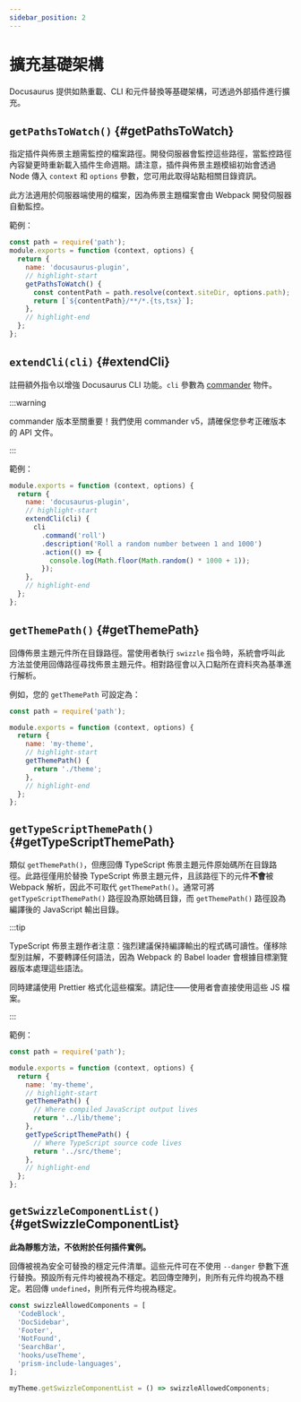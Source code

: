 ```yaml
---
sidebar_position: 2
---
```


# 擴充基礎架構

Docusaurus 提供如熱重載、CLI 和元件替換等基礎架構，可透過外部插件進行擴充。

## `getPathsToWatch()` {#getPathsToWatch}

指定插件與佈景主題需監控的檔案路徑。開發伺服器會監控這些路徑，當監控路徑內容變更時重新載入插件生命週期。請注意，插件與佈景主題模組初始會透過 Node 傳入 `context` 和 `options` 參數，您可用此取得站點相關目錄資訊。

此方法適用於伺服器端使用的檔案，因為佈景主題檔案會由 Webpack 開發伺服器自動監控。

範例：

```js title="docusaurus-plugin/src/index.js"
const path = require('path');
module.exports = function (context, options) {
  return {
    name: 'docusaurus-plugin',
    // highlight-start
    getPathsToWatch() {
      const contentPath = path.resolve(context.siteDir, options.path);
      return [`${contentPath}/**/*.{ts,tsx}`];
    },
    // highlight-end
  };
};
```

## `extendCli(cli)` {#extendCli}

註冊額外指令以增強 Docusaurus CLI 功能。`cli` 參數為 [commander](https://www.npmjs.com/package/commander/v/5.1.0) 物件。

:::warning

commander 版本至關重要！我們使用 commander v5，請確保您參考正確版本的 API 文件。

:::

範例：

```js title="docusaurus-plugin/src/index.js"
module.exports = function (context, options) {
  return {
    name: 'docusaurus-plugin',
    // highlight-start
    extendCli(cli) {
      cli
        .command('roll')
        .description('Roll a random number between 1 and 1000')
        .action(() => {
          console.log(Math.floor(Math.random() * 1000 + 1));
        });
    },
    // highlight-end
  };
};
```

## `getThemePath()` {#getThemePath}

回傳佈景主題元件所在目錄路徑。當使用者執行 `swizzle` 指令時，系統會呼叫此方法並使用回傳路徑尋找佈景主題元件。相對路徑會以入口點所在資料夾為基準進行解析。

例如，您的 `getThemePath` 可設定為：

```js title="my-theme/src/index.js"
const path = require('path');

module.exports = function (context, options) {
  return {
    name: 'my-theme',
    // highlight-start
    getThemePath() {
      return './theme';
    },
    // highlight-end
  };
};
```

## `getTypeScriptThemePath()` {#getTypeScriptThemePath}

類似 `getThemePath()`，但應回傳 TypeScript 佈景主題元件原始碼所在目錄路徑。此路徑僅用於替換 TypeScript 佈景主題元件，且該路徑下的元件**不會**被 Webpack 解析，因此不可取代 `getThemePath()`。通常可將 `getTypeScriptThemePath()` 路徑設為原始碼目錄，而 `getThemePath()` 路徑設為編譯後的 JavaScript 輸出目錄。

:::tip

TypeScript 佈景主題作者注意：強烈建議保持編譯輸出的程式碼可讀性。僅移除型別註解，不要轉譯任何語法，因為 Webpack 的 Babel loader 會根據目標瀏覽器版本處理這些語法。

同時建議使用 Prettier 格式化這些檔案。請記住——使用者會直接使用這些 JS 檔案。

:::

範例：

```js title="my-theme/src/index.js"
const path = require('path');

module.exports = function (context, options) {
  return {
    name: 'my-theme',
    // highlight-start
    getThemePath() {
      // Where compiled JavaScript output lives
      return '../lib/theme';
    },
    getTypeScriptThemePath() {
      // Where TypeScript source code lives
      return '../src/theme';
    },
    // highlight-end
  };
};
```

## `getSwizzleComponentList()` {#getSwizzleComponentList}

**此為靜態方法，不依附於任何插件實例。**

回傳被視為安全可替換的穩定元件清單。這些元件可在不使用 `--danger` 參數下進行替換。預設所有元件均被視為不穩定。若回傳空陣列，則所有元件均視為不穩定。若回傳 `undefined`，則所有元件均視為穩定。

```js title="my-theme/src/index.js"
const swizzleAllowedComponents = [
  'CodeBlock',
  'DocSidebar',
  'Footer',
  'NotFound',
  'SearchBar',
  'hooks/useTheme',
  'prism-include-languages',
];

myTheme.getSwizzleComponentList = () => swizzleAllowedComponents;
```